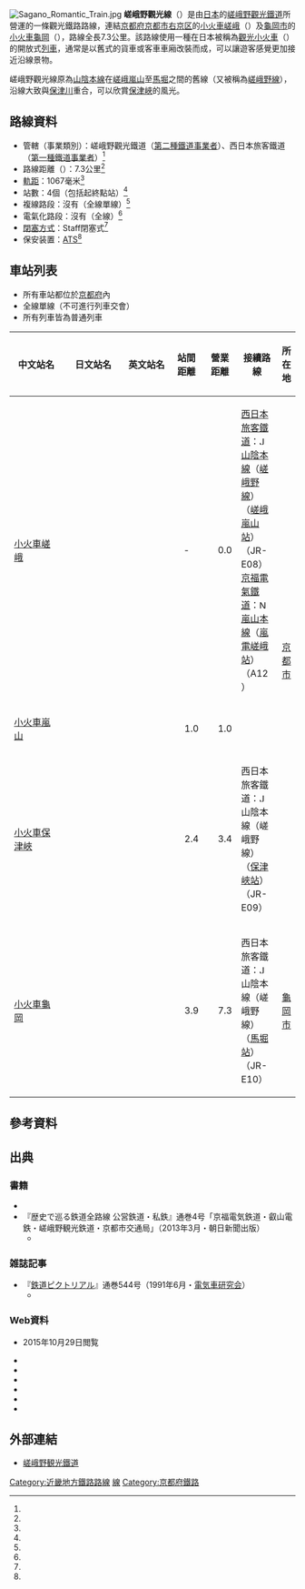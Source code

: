 {{Infobox 鐵道路線
|日文原名 = 嵯峨野観光線
|平假名 = さがのかんこうせん
|羅馬拼音 = Sagano Kankō sen
|路線名稱 = 嵯峨野觀光線
|路線顏色 = #B22222
|圖片 = Sagano scenic railway hotsukyo.jpg
|圖片大小 = 200px
|圖片說明 = 在保津峽溪谷行走的<br />嵯峨野觀光鐵道的小火車列車
|通稱 = 
|國家 = {{JPN}}
|所在地 = [[京都府|京都府]][[京都市|京都市]][[右京區|右京區]]、[[龜岡市|龜岡市]]
|起點 = [[小火車嵯峨站|小火車嵯峨站]]
|終點 = [[小火車龜岡站|小火車龜岡站]]
|站數 = 4個
|通車 = 1991年（[[平成|平成]]3年）4月27日
|廢除 = 
|擁有者 = [[西日本旅客鐵道|西日本旅客鐵道]]（[[鐵路公司#第一種鐵道事業|第一種鐵道事業者]]）
|營運者 = [[嵯峨野觀光鐵道|嵯峨野觀光鐵道]]（[[鐵路公司#第二種鐵道事業|第二種鐵道事業者]]）
|車輛基地 = 
|使用車輛 = {{link-ja|嵯峨野觀光鐵道DE10型柴油機車|嵯峨野観光鉄道DE10形ディーゼル機関車|DE10型柴油機關車}}<br/>{{link-ja|嵯峨野觀光鐵道SK100型客車|嵯峨野観光鉄道SK100形客車|SK100型、SK200型、SK300型客車}}
|營業距離 = 7.3公里
|軌距 = 1,067毫米
|軌道數量 = [[單線鐵路|單線]]
|電氣化方式 = {{link-ja|非電氣化|非電化}}
|閉塞方式 = 人工閉塞式
|最大坡度 = 
|保安裝置 = [[自動列車停止裝置|ATS]]
|最高速度 = 
|路線圖   = 
}}
{{嵯峨野觀光線RDT}}
[[File:Sagano_Romantic_Train.jpg|thumb]]
'''嵯峨野觀光線'''（{{jpn|j=嵯峨野観光線|hg=さがのかんこうせん|rm=Sagano-kankō sen|f=y}}）是由[[日本|日本]]的[[嵯峨野觀光鐵道|嵯峨野觀光鐵道]]所營運的一條觀光鐵路路線，連結[[京都府|京都府]][[京都市|京都市]][[右京区|右京区]]的[[小火車嵯峨站|小火車嵯峨]]（{{lang|ja|トロッコ嵯峨}}）及[[龜岡市|龜岡市]]的[[小火車龜岡站|小火車龜岡]]（{{lang|ja|トロッコ亀岡}}），路線全長7.3公里。該路線使用一種在日本被稱為[[觀光小火車|觀光小火車]]（{{lang|ja|トロッコ列車}}）的開放式[[列車|列車]]，通常是以舊式的貨車或客車車廂改裝而成，可以讓遊客感覺更加接近沿線景物。

嵯峨野觀光線原為[[山陰本線|山陰本線]]在[[嵯峨嵐山站|嵯峨嵐山]]至[[馬堀站|馬堀]]之間的舊線（又被稱為[[嵯峨野線|嵯峨野線]]），沿線大致與[[保津川|保津川]]重合，可以欣賞[[保津峽|保津峽]]的風光。
== 路線資料 ==
* 管轄（事業類別）：嵯峨野觀光鐵道（[[鐵路公司#第二種鐵道事業|第二種鐵道事業者]]）、西日本旅客鐵道（[[鐵路公司#第一種鐵道事業|第一種鐵道事業者]]）<ref name="Terada2003p72"/>
* 路線距離（{{link-ja|營業距離|営業キロ}}）：7.3公里<ref name="年鑑1992開業"/>
* [[軌距|軌距]]：1067毫米<ref name="年鑑1992開業"/>
* 站數：4個（包括起終點站）<ref name="Access"/>
* 複線路段：沒有（全線單線）<ref name="年鑑1992開業"/>
* 電氣化路段：沒有（全線{{link-ja|非電氣化|非電化}}）<ref name="年鑑1992開業"/>
* [[閉塞_(鐵路)|閉塞方式]]：Staff閉塞式<ref name="RP544p69"/>
* 保安装置：[[自動列車停止裝置|ATS]]<ref name="FAQ"/>
== 車站列表 ==
* 所有車站都位於[[京都府|京都府]]內
* 全線單線（不可進行列車交會）
* 所有列車皆為普通列車
{| class="wikitable" rules="all"
|-
!style="width:6em;"|中文站名
!style="width:7em;"|日文站名
!style="width:5em;"|英文站名
!style="width:3em;"|站間距離
!style="width:3em;"|營業距離
!接續路線
!colspan="2"|所在地
|-
|[[小火車嵯峨站|小火車嵯峨]]
|{{lang|ja|トロッコ嵯峨}}
|{{lang|en|Torokko Saga}}
|style="text-align: center;"|-
|style="text-align: right;"|0.0
|[[西日本旅客鐵道|西日本旅客鐵道]]：[[File:JRW_kinki-E.svg|15px]] [[山陰本線|山陰本線]]（[[嵯峨野線|嵯峨野線]]）（[[嵯峨嵐山站|嵯峨嵐山站]]）（JR-E08）<br/>[[京福電氣鐵道|京福電氣鐵道]]：[[File:Number_prefix_Randen_Arashiyama_mainline.png|15px]] [[嵐山本線|嵐山本線]]（[[嵐電嵯峨站|嵐電嵯峨站]]）（A12）
|rowspan="3"|[[京都市|京都市]]
|rowspan="2"|[[右京區|右京區]]
|-
|[[小火車嵐山站|小火車嵐山]]
|{{lang|ja|トロッコ嵐山}}
|{{lang|en|Torokko Arashiyama}}
|style="text-align: right;"|1.0
|style="text-align: right;"|1.0
| 
|-
|[[小火車保津峽站|小火車保津峽]]
|{{lang|ja|トロッコ保津峡}}
|{{lang|en|Torokko Hozukyō}}
|style="text-align: right;"|2.4
|style="text-align: right;"|3.4
|西日本旅客鐵道：[[File:JRW_kinki-E.svg|15px]] 山陰本線（嵯峨野線）（[[保津峽站|保津峽站]]）（JR-E09）
|[[西京區|西京區]]
|-
|[[小火車龜岡站|小火車龜岡]]
|{{lang|ja|トロッコ亀岡}}
|{{lang|en|Torokko Kameoka}}
|style="text-align: right;"|3.9
|style="text-align: right;"|7.3
|西日本旅客鐵道：[[File:JRW_kinki-E.svg|15px]] 山陰本線（嵯峨野線）（[[馬堀站|馬堀站]]）（JR-E10）
|colspan="2"|[[龜岡市|龜岡市]]
|}

== 參考資料 ==
{{Reflist|refs=
<ref name="FAQ">[[#FAQ|『よくあるご質問』]]</ref>
<ref name="Terada2003p72">[[#Terada2003|『ローカル私鉄車輌20年』p72]]</ref>
<ref name="年鑑1992開業">[[#年鑑1992開業|『新車年鑑1992年版』p156]]</ref>
<ref name="Access">[[#Access|『アクセス』]]</ref>
<ref name="RP544p69">[[#RP544|『鉄道ピクトリアル』通巻544号p.69]]</ref>
}}

== 出典 ==
=== 書籍 ===
* {{Cite book | 和書 | author = 寺田裕一 | title = ローカル私鉄車輌20年 | year = 2003 | publisher = [[JTBパブリッシング|JTBパブリッシング]] | id =  ISBN 4-533-04512-X|ref=Terada2003}}
* 『歴史で巡る鉄道全路線 公営鉄道・私鉄』通巻4号「京福電気鉄道・叡山電鉄・嵯峨野観光鉄道・京都市交通局」（2013年3月・朝日新聞出版）
** {{Cite journal|和書|author= |year= |month= |title=嵯峨野観光鉄道|journal= |issue= |pages= 16-17|publisher= |ref = 歴史で巡る04}}
===雑誌記事===
* 『[[鉄道ピクトリアル|鉄道ピクトリアル]]』通巻544号（1991年6月・[[電気車研究会|電気車研究会]]）
** {{Cite journal|和書|author=嵯峨野観光鉄道（株）運輸課長 杉野弘幸|year= |month= |title=嵯峨野観光鉄道の概要|journal= |issue= |pages= 68-72|publisher= |ref = RP544}}
=== Web資料 ===
* {{Cite news|title =第25期決算広告|newspaper = [[官報|官報]]|date =2015-06-22|accessdate=2015-10-29}} 2015年10月29日閲覧
* {{Cite web|url=http://www.sankeibiz.jp/business/news/141211/bsl1412110500001-n3.htm|title=【京都 元気印】嵯峨野観光鉄道　トロッコ列車、訪日客人気で年100万人超|publisher=[[産経新聞|産経新聞]]|date=2014-11-21|accessdate=2015-10-29|ref=sankei|archive-date=2018-02-27|archive-url=https://web.archive.org/web/20180227034250/http://www.sankeibiz.jp/business/news/141211/bsl1412110500001-n3.htm|dead-url=no}}
* {{Cite web|url=https://www.sagano-kanko.co.jp/corp.php|title=企業情報|publisher=嵯峨野観光鉄道|date=|accessdate=2019-06-26|ref=Corp|archive-date=2021-01-22|archive-url=https://web.archive.org/web/20210122065105/https://sagano-kanko.co.jp/corp.php|dead-url=no}}
* {{Cite web|url=https://www.sagano-kanko.co.jp/files/kaishagaiyou_j.pdf|title=会社案内|publisher=嵯峨野観光鉄道|date=|accessdate=2018-02-11|format=pdf|ref=Information|archive-url=https://web.archive.org/web/20170703220921/http://sagano-kanko.co.jp/files/kaishagaiyou_j.pdf|archive-date=2017-07-03|dead-url=yes}}
* {{Cite web|url=https://www.sagano-kanko.co.jp/19th.php|title=19世紀ホール|publisher=嵯峨野観光鉄道|date=|accessdate=2018-02-26|ref=19th|archive-date=2021-01-22|archive-url=https://web.archive.org/web/20210122061304/https://sagano-kanko.co.jp/19th.php|dead-url=no}}
* {{Cite web|url=http://www.mintetsu.or.jp/corporates/|title=民鉄各社紹介|publisher=[[日本民営鉄道協会|日本民営鉄道協会]]|accessdate=2018-02-26|ref=Mintetsu|archive-date=2021-01-14|archive-url=https://web.archive.org/web/20210114111626/https://www.mintetsu.or.jp/corporates/|dead-url=no}}
* {{Cite web|url=https://www.kyoto-np.co.jp/articles/-/105487|title=嵯峨嵐山のD51、解体へ 屋外展示で老朽化、29日見納め 京都のトロッコ駅前|publisher=[[京都新聞|京都新聞]]|accessdate=2019-12-31|date=2019-12-25|ref=KyotoNP20191225|archiveurl=https://web.archive.org/web/20191225073817/https://www.kyoto-np.co.jp/articles/-/105487|archivedate=2019-12-25}}

==外部連結==
*{{ja}}[http://www.sagano-kanko.co.jp 嵯峨野観光鐵道] {{Wayback|url=http://www.sagano-kanko.co.jp/ |date=20101129012339 }}

{{嵯峨野觀光線}}
{{DEFAULTSORT:Sagano-Kanko-Sen}}

[[Category:近畿地方鐵路路線|Category:近畿地方鐵路路線]]
[[Category:嵯峨野觀光鐵道|線]]
[[Category:京都府鐵路|Category:京都府鐵路]]